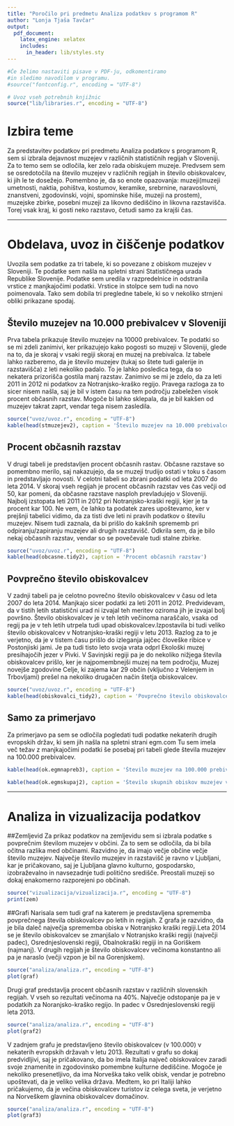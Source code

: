 ```yaml
---
title: "Poročilo pri predmetu Analiza podatkov s programom R"
author: "Lonja Tjaša Tavčar"
output:
  pdf_document:
    latex_engine: xelatex
    includes:
      in_header: lib/styles.sty
---
```


```r
#Če želimo nastaviti pisave v PDF-ju, odkomentiramo
#in sledimo navodilom v programu.
#source("fontconfig.r", encoding = "UTF-8")

# Uvoz vseh potrebnih knjižnic
source("lib/libraries.r", encoding = "UTF-8")
```

# Izbira teme

Za predstavitev podatkov pri predmetu Analiza podatkov s programom R, sem si izbrala dejavnost muzejev v različnih statističnih regijah v Sloveniji. Za to temo sem se odločila, ker zelo rada obiskujem muzeje. Predvsem sem se osredotočila na število muzejev v različnih regijah in število obiskovalcev, ki jih le te dosežejo. Pomembno je, da so enote opazovanja: muzeji(muzeji umetnosti, naktia, pohištva, kostumov, keramike, srebrnine, naravoslovni, znanstveni, zgodovinski, vojni, spominske hiše, muzeji na prostem), muzejske zbirke, posebni muzeji za likovno dediščino in likovna razstavišča. Torej vsak kraj, ki gosti neko razstavo, četudi samo za krajši čas.

***

# Obdelava, uvoz in čiščenje podatkov
Uvozila sem podatke za tri tabele, ki so povezane z obiskom muzejev v Sloveniji. Te podatke sem našla na spletni strani Statističnega urada Republike Slovenije. Podatke sem uredila v razpredelnice in odstranila vrstice z manjkajočimi podatki. Vrstice in stolpce sem tudi na novo poimenovala. Tako sem dobila tri pregledne tabele, ki so v nekoliko strnjeni obliki prikazane spodaj.   



## Število muzejev na 10.000 prebivalcev v Sloveniji
Prva tabela prikazuje število muzejev na 10000 prebivalcev. Te podatki so se mi zdeli zanimivi, ker prikazujejo kako pogosti so muzeji v Sloveniji, glede na to, da je skoraj v vsaki regiji skoraj en muzej na prebivalca. 
Iz tabele lahko razberemo, da je število muzejev (tukaj so štete tudi galerije in razstavišča) z leti nekoliko padalo. To je lahko posledica tega, da so nekatera prizorišča gostila manj razstav. Zanimivo se mi je zdelo, da za leti 2011 in 2012 ni podatkov za Notranjsko-kraško regijo. Pravega razloga za to sicer nisem našla, saj je bil v istem času na tem področju zabeležen visok procent občasnih razstav. Mogoče bi lahko sklepala, da je bil kakšen od muzejev takrat zaprt, vendar tega nisem zasledila.  
```r
source("uvoz/uvoz.r", encoding = "UTF-8")
kable(head(stmuzejev2), caption = 'Število muzejev na 10.000 prebivalcev')

```

## Procent občasnih razstav
V drugi tabeli je predstavljen procent občasnih rastav. Občasne razstave so pomembno merilo, saj nakazujejo, da se muzeji trudijo ostati v toku s časom in predstavljajo novosti. V celotni tabeli so zbrani podatki od leta 2007 do leta 2014.
V skoraj vseh regijah je procent občasnih razstav ves čas večji od 50, kar pomeni, da občasne razstave nasploh prevladujejo v Sloveniji. Najbolj izstopata leti 2011 in 2012 pri Notranjsko-kraški regiji, kjer je ta procent kar 100. Ne vem, če lahko ta podatek zares upoštevamo, ker v prejšnji tabelici vidimo, da za tisti dve leti ni pravih podatkov o številu muzejev. Nisem tudi zaznala, da bi prišlo do kakšnih sprememb pri odpiranju/zapiranju muzejev ali drugih razstavišč. Odkrila sem, da je bilo nekaj občasnih razstav, vendar so se povečevale tudi stalne zbirke.
```r
source("uvoz/uvoz.r", encoding = "UTF-8")
kable(head(obcasne.tidy2), caption = 'Procent občasnih razstav')

```

## Povprečno število obiskovalcev
V zadnji tabeli pa je celotno povrečno število obiskovalcev v času od leta 2007 do leta 2014. Manjkajo sicer podatki za leti 2011 in 2012. Predvidevam, da v tistih letih statistični urad ni izvajal teh meritev oziroma jih je izvajal bolj površno. Število obiskovalcev je v teh letih večinoma naraščalo, vsaka od regij pa je v teh letih utrpela tudi upad obiskovalcev.Izpostavila bi tudi veliko število obiskovalcev v Notranjsko-kraški regiji v letu 2013. Razlog za to je verjetno, da je v tistem času prišlo do izleganja jajčec človeške ribice v Postonjiski jami. Je pa tudi tisto leto svoja vrata odprl Ekološki muzej presihajočih jezer v Pivki.
V Savinjski regiji pa je do nekoliko nižjega števila obiskovalcev prišlo, ker je najpomembnejši muzej na tem področju, Muzej novejše zgodovine Celje, ki zajema kar 29 občin (vključno z Velenjem in Trbovljami) prešel na nekoliko drugačen način štetja obiskovalcev.  
```r
source("uvoz/uvoz.r", encoding = "UTF-8")
kable(head(obiskovalci_tidy2), caption = 'Povprečno število obiskovalcev')
```


## Samo za primerjavo
Za primerjavo pa sem se odločila pogledati tudi podatke nekaterih drugih evropskih držav, ki sem jih našla na spletni strani egm.com Tu sem imela več težav z manjkajočimi podatki še posebaj pri tabeli glede števila muzejev na 100.000 prebivalcev.     
```r
kable(head(ok.egmnapreb3), caption = 'Število muzejev na 100.000 prebivalcev v ostalih evropskih državah')
```
```r
kable(head(ok.egmskupaj2), caption = 'Število skupnih obiskov muzejev v različnih evropskih državah')
```






***

# Analiza in vizualizacija podatkov
##Zemljevid
Za prikaz podatkov na zemljevidu sem si izbrala podatke s povprečnim številom muzejev v občini. Za to sem se odločila, da bi bila očitna razlika med občinami. Razvidno je, da imajo večje občine večje število muzejev. Največje število muzejev in razstavišč je ravno v Ljubljani, kar je pričakovano, saj je Ljubljana glavno kulturno, gospodarsko, izobraževalno in navsezadnje tudi politično središče. Preostali muzeji so dokaj enakomerno razporejeni po občinah.

```r
source("vizualizacija/vizualizacija.r", encoding = "UTF-8")
print(zem)

```
  

##Grafi
Narisala sem tudi graf na katerem je predstavljena sprememba povprečnega števila obiskovalcev po letih in regijah. Z grafa je razvidno, da je bila daleč največja sprememba obiska v Notranjsko kraški regiji.Leta 2014 se je število obiskovalcev se zmanjšalo v Notranjsko kraški regiji (največji padec), Osrednjeslovenski regiji, Obalnokraški regiji in na Goriškem (najmanj). V drugih regijah je število obiskovalcev večinoma konstantno ali pa je naraslo (večji vzpon je bil na Gorenjskem).

```r
source("analiza/analiza.r", encoding = "UTF-8")
plot(graf)

```
Drugi graf predstavlja procent občasnih razstav v različnih slovenskih regijah. V vseh so rezultati večinoma na 40%. Največje odstopanje pa je v podatkih za Noranjsko-kraško regijo. In padec v Osrednjeslovenski regiji leta 2013.
```r
source("analiza/analiza.r", encoding = "UTF-8")
plot(graf2)
```
V zadnjem grafu je predstavljeno število obiskovalcev (v 100.000) v nekaterih evropskih državah v letu 2013. Rezultati v grafu so dokaj predvidljivi, saj je pričakovano, da bo imela Italija največ obiskovalcev zaradi svoje znamenite in zgodovinsko pomembne kulturne dediščine. Mogoče je nekoliko presenetljivo, da ima Norveška tako velik obisk, vendar je potrebno upoštevati, da je veliko velika država. Medtem, ko pri Italiji lahko pričakujemo, da je večina obiskovalcev turistov iz celega sveta, je verjetno na Norveškem glavnina obiskovalcev domačinov.
```r
source("analiza/analiza.r", encoding = "UTF-8")
plot(graf3)
```


 
